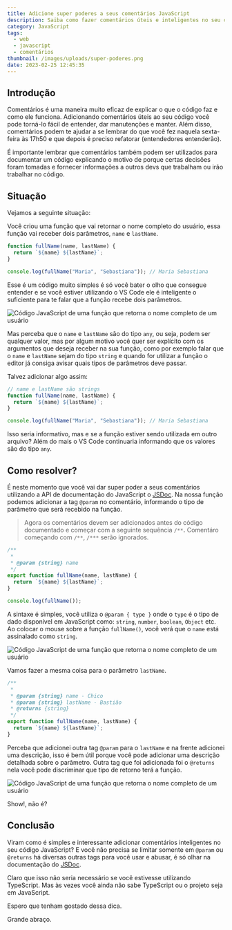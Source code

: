 ```yaml
---
title: Adicione super poderes a seus comentários JavaScript
description: Saiba como fazer comentários úteis e inteligentes no seu código JavaScript.
category: JavaScript
tags:
  - web
  - javascript
  - comentários
thumbnail: /images/uploads/super-poderes.png
date: 2023-02-25 12:45:35
---
```

## Introdução

Comentários é uma maneira muito eficaz de explicar o que o código faz e como ele funciona. Adicionando comentários úteis ao seu código você pode torná-lo fácil de entender, dar manutenções e manter. Além disso, comentários podem te ajudar a se lembrar do que você fez naquela sexta-feira às 17h50 e que depois é preciso refatorar (entendedores entenderão). 

É importante lembrar que comentários também podem ser utilizados para documentar um código explicando o motivo de porque certas decisões foram tomadas e fornecer informações a outros devs que trabalham ou irão trabalhar no código.

## Situação

Vejamos a seguinte situação:

Você criou uma função que vai retornar o nome completo do usuário, essa função vai receber dois parâmetros, `name` e `lastName`.

```javascript
function fullName(name, lastName) {
  return `${name} ${lastName}`;
}

console.log(fullName("Maria", "Sebastiana")); // Maria Sebastiana
```

Esse é um código muito simples é só você bater o olho que consegue entender e se você estiver utilizando o VS Code ele é inteligente o suficiente para te falar que a função recebe dois parâmetros.

![Código JavaScript de uma função que retorna o nome completo de um usuário](/images/uploads/code-1.png "Código JavaScript de uma função que retorna o nome completo de um usuário")

Mas perceba que o `name` e `lastName` são do tipo `any`, ou seja, podem ser qualquer valor, mas por algum motivo você quer ser explícito com os argumentos que deseja receber na sua função, como por exemplo falar que o `name` e `lastName` sejam do tipo `string` e quando for utilizar a função o editor já consiga avisar quais tipos de parâmetros deve passar.

Talvez adicionar algo assim:

```javascript
// name e lastName são strings
function fullName(name, lastName) {
  return `${name} ${lastName}`;
}

console.log(fullName("Maria", "Sebastiana")); // Maria Sebastiana
```

Isso seria informativo, mas e se a função estiver sendo utilizada em outro arquivo?
Além do mais o VS Code continuaria informando que os valores são do tipo `any`.

## Como resolver?

É neste momento que você vai dar super poder a seus comentários utilizando a API de documentação do JavaScript o [JSDoc](https://jsdoc.app/).
Na nossa função podemos adicionar a tag `@param` no comentário, informando o tipo de parâmetro que será recebido na função.

> Agora os comentários devem ser adicionados antes do código documentado e começar com a seguinte sequência `/**`**.** Comentáro começando com `/**`, `/***` serão ignorados.

```javascript
/**
 * 
 * @param {string} name  
 */
export function fullName(name, lastName) {
  return `${name} ${lastName}`;
}

console.log(fullName());
```

A sintaxe é simples, você utiliza o `@param { type }` onde o `type` é o tipo de dado disponível em JavaScript como: `string`, `number`, `boolean`, `Object` etc.
Ao colocar o mouse sobre a função `fullName()`, você verá que o `name` está assinalado como `string`.

![Código JavaScript de uma função que retorna o nome completo de um usuário](/images/uploads/code-2.png "Código JavaScript de uma função que retorna o nome completo de um usuário")

Vamos fazer a mesma coisa para o parâmetro `lastName`.

```javascript
/**
 *
 * @param {string} name - Chico
 * @param {string} lastName - Bastião
 * @returns {string}
 */
export function fullName(name, lastName) {
  return `${name} ${lastName}`;
}
```

Perceba que adicionei outra tag `@param` para o `lastName` e na frente adicionei uma descrição, isso é bem útil porque você pode adicionar uma descrição detalhada sobre o parâmetro. Outra tag que foi adicionada foi o `@returns` nela você pode discriminar que tipo de retorno terá a função.

![Código JavaScript de uma função que retorna o nome completo de um usuário](/images/uploads/code-3.png "Código JavaScript de uma função que retorna o nome completo de um usuário")

Show!, não é?

## Conclusão

Viram como é simples e interessante adicionar comentários inteligentes no seu código JavaScript? E você não precisa se limitar somente em `@param` ou `@returns` há diversas outras tags para você usar e abusar, é só olhar na documentação do [JSDoc](https://jsdoc.app/index.html#block-tags).

Claro que isso não seria necessário se você estivesse utilizando TypeScript. Mas às vezes você ainda não sabe TypeScript ou o projeto seja em JavaScript.

Espero que tenham gostado dessa dica.

Grande abraço.